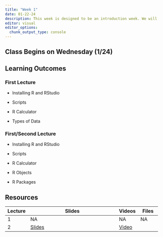 ```yaml
---
title: "Week 1"
date: 01-22-24
description: This week is designed to be an introduction week. We will briefly discuss topics related to statistics and inference. Then we will look at installing R and RStudio as well as the basics of using R.
editor: visual
editor_options: 
  chunk_output_type: console
---
```


::: callout-important
## Class Begins on Wednesday (1/24)
:::

## Learning Outcomes

### First Lecture

-   Installing R and RStudio

-   Scripts

-   R Calculator

-   Types of Data

### First/Second Lecture

-   Installing R and RStudio

-   Scripts

-   R Calculator

-   R Objects

-   R Packages

## Resources

| Lecture | Slides                                                         | Videos                                | Files |
|----------|------------------------------------------|----------|----------|
| 1       | NA                                                             | NA                                    | NA    |
| 2       | [Slides](https://m408.inqs.info/lectures/1b.html#/title-slide) | [Video](https://youtu.be/fpVJ9X06aCM) |       |
